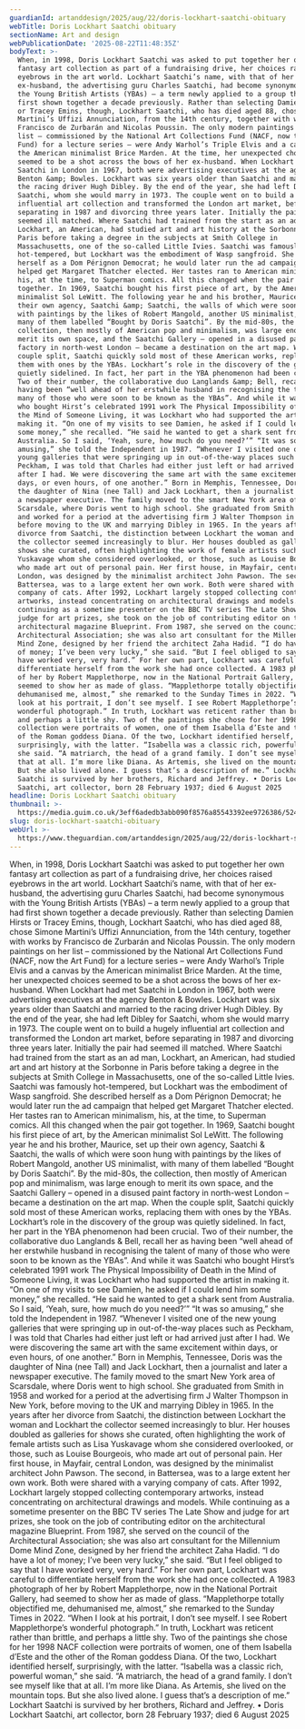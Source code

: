 ```yaml
---
guardianId: artanddesign/2025/aug/22/doris-lockhart-saatchi-obituary
webTitle: Doris Lockhart Saatchi obituary
sectionName: Art and design
webPublicationDate: '2025-08-22T11:48:35Z'
bodyText: >-
  When, in 1998, Doris Lockhart Saatchi was asked to put together her own
  fantasy art collection as part of a fundraising drive, her choices raised
  eyebrows in the art world. Lockhart Saatchi’s name, with that of her
  ex-husband, the advertising guru Charles Saatchi, had become synonymous with
  the Young British Artists (YBAs) – a term newly applied to a group that had
  first shown together a decade previously. Rather than selecting Damien Hirsts
  or Tracey Emins, though, Lockhart Saatchi, who has died aged 88, chose Simone
  Martini’s Uffizi Annunciation, from the 14th century, together with works by
  Francisco de Zurbarán and Nicolas Poussin. The only modern paintings on her
  list – commissioned by the National Art Collections Fund (NACF, now the Art
  Fund) for a lecture series – were Andy Warhol’s Triple Elvis and a canvas by
  the American minimalist Brice Marden. At the time, her unexpected choices
  seemed to be a shot across the bows of her ex-husband. When Lockhart had met
  Saatchi in London in 1967, both were advertising executives at the agency
  Benton &amp; Bowles. Lockhart was six years older than Saatchi and married to
  the racing driver Hugh Dibley. By the end of the year, she had left Dibley for
  Saatchi, whom she would marry in 1973. The couple went on to build a hugely
  influential art collection and transformed the London art market, before
  separating in 1987 and divorcing three years later. Initially the pair had
  seemed ill matched. Where Saatchi had trained from the start as an ad man,
  Lockhart, an American, had studied art and art history at the Sorbonne in
  Paris before taking a degree in the subjects at Smith College in
  Massachusetts, one of the so-called Little Ivies. Saatchi was famously
  hot-tempered, but Lockhart was the embodiment of Wasp sangfroid. She described
  herself as a Dom Pérignon Democrat; he would later run the ad campaign that
  helped get Margaret Thatcher elected. Her tastes ran to American minimalism,
  his, at the time, to Superman comics. All this changed when the pair got
  together. In 1969, Saatchi bought his first piece of art, by the American
  minimalist Sol LeWitt. The following year he and his brother, Maurice, set up
  their own agency, Saatchi &amp; Saatchi, the walls of which were soon hung
  with paintings by the likes of Robert Mangold, another US minimalist, with
  many of them labelled “Bought by Doris Saatchi”. By the mid-80s, the
  collection, then mostly of American pop and minimalism, was large enough to
  merit its own space, and the Saatchi Gallery – opened in a disused paint
  factory in north-west London – became a destination on the art map. When the
  couple split, Saatchi quickly sold most of these American works, replacing
  them with ones by the YBAs. Lockhart’s role in the discovery of the group was
  quietly sidelined. In fact, her part in the YBA phenomenon had been crucial.
  Two of their number, the collaborative duo Langlands &amp; Bell, recall her as
  having been “well ahead of her erstwhile husband in recognising the talent of
  many of those who were soon to be known as the YBAs”. And while it was Saatchi
  who bought Hirst’s celebrated 1991 work The Physical Impossibility of Death in
  the Mind of Someone Living, it was Lockhart who had supported the artist in
  making it. “On one of my visits to see Damien, he asked if I could lend him
  some money,” she recalled. “He said he wanted to get a shark sent from
  Australia. So I said, ‘Yeah, sure, how much do you need?’” “It was so
  amusing,” she told the Independent in 1987. “Whenever I visited one of the new
  young galleries that were springing up in out-of-the-way places such as
  Peckham, I was told that Charles had either just left or had arrived just
  after I had. We were discovering the same art with the same excitement within
  days, or even hours, of one another.” Born in Memphis, Tennessee, Doris was
  the daughter of Nina (nee Tall) and Jack Lockhart, then a journalist and later
  a newspaper executive. The family moved to the smart New York area of
  Scarsdale, where Doris went to high school. She graduated from Smith in 1958
  and worked for a period at the advertising firm J Walter Thompson in New York,
  before moving to the UK and marrying Dibley in 1965. In the years after her
  divorce from Saatchi, the distinction between Lockhart the woman and Lockhart
  the collector seemed increasingly to blur. Her houses doubled as galleries for
  shows she curated, often highlighting the work of female artists such as Lisa
  Yuskavage whom she considered overlooked, or those, such as Louise Bourgeois,
  who made art out of personal pain. Her first house, in Mayfair, central
  London, was designed by the minimalist architect John Pawson. The second, in
  Battersea, was to a large extent her own work. Both were shared with a varying
  company of cats. After 1992, Lockhart largely stopped collecting contemporary
  artworks, instead concentrating on architectural drawings and models. While
  continuing as a sometime presenter on the BBC TV series The Late Show and
  judge for art prizes, she took on the job of contributing editor on the
  architectural magazine Blueprint. From 1987, she served on the council of the
  Architectural Association; she was also art consultant for the Millennium Dome
  Mind Zone, designed by her friend the architect Zaha Hadid. “I do have a lot
  of money; I’ve been very lucky,” she said. “But I feel obliged to say that I
  have worked very, very hard.” For her own part, Lockhart was careful to
  differentiate herself from the work she had once collected. A 1983 photograph
  of her by Robert Mapplethorpe, now in the National Portrait Gallery, had
  seemed to show her as made of glass. “Mapplethorpe totally objectified me,
  dehumanised me, almost,” she remarked to the Sunday Times in 2022. “When I
  look at his portrait, I don’t see myself. I see Robert Mapplethorpe’s
  wonderful photograph.” In truth, Lockhart was reticent rather than brittle,
  and perhaps a little shy. Two of the paintings she chose for her 1998 NACF
  collection were portraits of women, one of them Isabella d’Este and the other
  of the Roman goddess Diana. Of the two, Lockhart identified herself,
  surprisingly, with the latter. “Isabella was a classic rich, powerful woman,”
  she said. “A matriarch, the head of a grand family. I don’t see myself like
  that at all. I’m more like Diana. As Artemis, she lived on the mountain tops.
  But she also lived alone. I guess that’s a description of me.” Lockhart
  Saatchi is survived by her brothers, Richard and Jeffrey. • Doris Lockhart
  Saatchi, art collector, born 28 February 1937; died 6 August 2025
headline: Doris Lockhart Saatchi obituary
thumbnail: >-
  https://media.guim.co.uk/3eff6adedb3abb090f8576a85543392ee9726386/524_0_4800_3840/500.jpg
slug: doris-lockhart-saatchi-obituary
webUrl: >-
  https://www.theguardian.com/artanddesign/2025/aug/22/doris-lockhart-saatchi-obituary
---
```

When, in 1998, Doris Lockhart Saatchi was asked to put together her own fantasy art collection as part of a fundraising drive, her choices raised eyebrows in the art world. Lockhart Saatchi’s name, with that of her ex-husband, the advertising guru Charles Saatchi, had become synonymous with the Young British Artists (YBAs) – a term newly applied to a group that had first shown together a decade previously. Rather than selecting Damien Hirsts or Tracey Emins, though, Lockhart Saatchi, who has died aged 88, chose Simone Martini’s Uffizi Annunciation, from the 14th century, together with works by Francisco de Zurbarán and Nicolas Poussin. The only modern paintings on her list – commissioned by the National Art Collections Fund (NACF, now the Art Fund) for a lecture series – were Andy Warhol’s Triple Elvis and a canvas by the American minimalist Brice Marden. At the time, her unexpected choices seemed to be a shot across the bows of her ex-husband. When Lockhart had met Saatchi in London in 1967, both were advertising executives at the agency Benton &amp; Bowles. Lockhart was six years older than Saatchi and married to the racing driver Hugh Dibley. By the end of the year, she had left Dibley for Saatchi, whom she would marry in 1973. The couple went on to build a hugely influential art collection and transformed the London art market, before separating in 1987 and divorcing three years later. Initially the pair had seemed ill matched. Where Saatchi had trained from the start as an ad man, Lockhart, an American, had studied art and art history at the Sorbonne in Paris before taking a degree in the subjects at Smith College in Massachusetts, one of the so-called Little Ivies. Saatchi was famously hot-tempered, but Lockhart was the embodiment of Wasp sangfroid. She described herself as a Dom Pérignon Democrat; he would later run the ad campaign that helped get Margaret Thatcher elected. Her tastes ran to American minimalism, his, at the time, to Superman comics. All this changed when the pair got together. In 1969, Saatchi bought his first piece of art, by the American minimalist Sol LeWitt. The following year he and his brother, Maurice, set up their own agency, Saatchi &amp; Saatchi, the walls of which were soon hung with paintings by the likes of Robert Mangold, another US minimalist, with many of them labelled “Bought by Doris Saatchi”. By the mid-80s, the collection, then mostly of American pop and minimalism, was large enough to merit its own space, and the Saatchi Gallery – opened in a disused paint factory in north-west London – became a destination on the art map. When the couple split, Saatchi quickly sold most of these American works, replacing them with ones by the YBAs. Lockhart’s role in the discovery of the group was quietly sidelined. In fact, her part in the YBA phenomenon had been crucial. Two of their number, the collaborative duo Langlands &amp; Bell, recall her as having been “well ahead of her erstwhile husband in recognising the talent of many of those who were soon to be known as the YBAs”. And while it was Saatchi who bought Hirst’s celebrated 1991 work The Physical Impossibility of Death in the Mind of Someone Living, it was Lockhart who had supported the artist in making it. “On one of my visits to see Damien, he asked if I could lend him some money,” she recalled. “He said he wanted to get a shark sent from Australia. So I said, ‘Yeah, sure, how much do you need?’” “It was so amusing,” she told the Independent in 1987. “Whenever I visited one of the new young galleries that were springing up in out-of-the-way places such as Peckham, I was told that Charles had either just left or had arrived just after I had. We were discovering the same art with the same excitement within days, or even hours, of one another.” Born in Memphis, Tennessee, Doris was the daughter of Nina (nee Tall) and Jack Lockhart, then a journalist and later a newspaper executive. The family moved to the smart New York area of Scarsdale, where Doris went to high school. She graduated from Smith in 1958 and worked for a period at the advertising firm J Walter Thompson in New York, before moving to the UK and marrying Dibley in 1965. In the years after her divorce from Saatchi, the distinction between Lockhart the woman and Lockhart the collector seemed increasingly to blur. Her houses doubled as galleries for shows she curated, often highlighting the work of female artists such as Lisa Yuskavage whom she considered overlooked, or those, such as Louise Bourgeois, who made art out of personal pain. Her first house, in Mayfair, central London, was designed by the minimalist architect John Pawson. The second, in Battersea, was to a large extent her own work. Both were shared with a varying company of cats. After 1992, Lockhart largely stopped collecting contemporary artworks, instead concentrating on architectural drawings and models. While continuing as a sometime presenter on the BBC TV series The Late Show and judge for art prizes, she took on the job of contributing editor on the architectural magazine Blueprint. From 1987, she served on the council of the Architectural Association; she was also art consultant for the Millennium Dome Mind Zone, designed by her friend the architect Zaha Hadid. “I do have a lot of money; I’ve been very lucky,” she said. “But I feel obliged to say that I have worked very, very hard.” For her own part, Lockhart was careful to differentiate herself from the work she had once collected. A 1983 photograph of her by Robert Mapplethorpe, now in the National Portrait Gallery, had seemed to show her as made of glass. “Mapplethorpe totally objectified me, dehumanised me, almost,” she remarked to the Sunday Times in 2022. “When I look at his portrait, I don’t see myself. I see Robert Mapplethorpe’s wonderful photograph.” In truth, Lockhart was reticent rather than brittle, and perhaps a little shy. Two of the paintings she chose for her 1998 NACF collection were portraits of women, one of them Isabella d’Este and the other of the Roman goddess Diana. Of the two, Lockhart identified herself, surprisingly, with the latter. “Isabella was a classic rich, powerful woman,” she said. “A matriarch, the head of a grand family. I don’t see myself like that at all. I’m more like Diana. As Artemis, she lived on the mountain tops. But she also lived alone. I guess that’s a description of me.” Lockhart Saatchi is survived by her brothers, Richard and Jeffrey. • Doris Lockhart Saatchi, art collector, born 28 February 1937; died 6 August 2025
